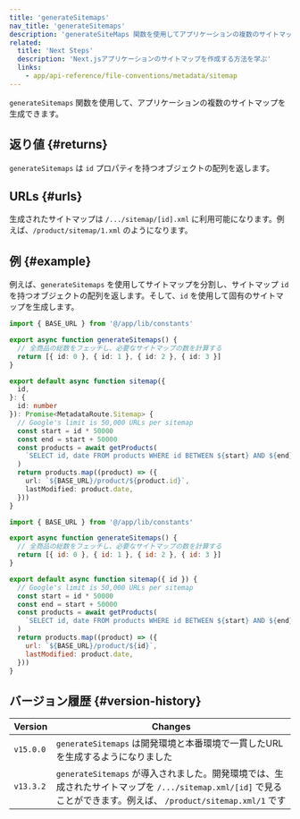```yaml
---
title: 'generateSitemaps'
nav_title: 'generateSitemaps'
description: 'generateSiteMaps 関数を使用してアプリケーションの複数のサイトマップを作成する方法を学ぶ'
related:
  title: 'Next Steps'
  description: 'Next.jsアプリケーションのサイトマップを作成する方法を学ぶ'
  links:
    - app/api-reference/file-conventions/metadata/sitemap
---
```


`generateSitemaps` 関数を使用して、アプリケーションの複数のサイトマップを生成できます。

## 返り値 {#returns}

`generateSitemaps` は `id` プロパティを持つオブジェクトの配列を返します。

## URLs {#urls}

生成されたサイトマップは `/.../sitemap/[id].xml` に利用可能になります。例えば、`/product/sitemap/1.xml` のようになります。

## 例 {#example}

例えば、`generateSitemaps` を使用してサイトマップを分割し、サイトマップ `id` を持つオブジェクトの配列を返します。そして、`id` を使用して固有のサイトマップを生成します。

<Tabs>
<TabItem value="ts" label="TypeScript">

```ts title="app/product/sitemap.ts" switcher
import { BASE_URL } from '@/app/lib/constants'

export async function generateSitemaps() {
  // 全商品の総数をフェッチし、必要なサイトマップの数を計算する
  return [{ id: 0 }, { id: 1 }, { id: 2 }, { id: 3 }]
}

export default async function sitemap({
  id,
}: {
  id: number
}): Promise<MetadataRoute.Sitemap> {
  // Google's limit is 50,000 URLs per sitemap
  const start = id * 50000
  const end = start + 50000
  const products = await getProducts(
    `SELECT id, date FROM products WHERE id BETWEEN ${start} AND ${end}`
  )
  return products.map((product) => ({
    url: `${BASE_URL}/product/${product.id}`,
    lastModified: product.date,
  }))
}
```

</TabItem>
<TabItem value="js" label="JavaScript">

```js title="app/product/sitemap.js" switcher
import { BASE_URL } from '@/app/lib/constants'

export async function generateSitemaps() {
  // 全商品の総数をフェッチし、必要なサイトマップの数を計算する
  return [{ id: 0 }, { id: 1 }, { id: 2 }, { id: 3 }]
}

export default async function sitemap({ id }) {
  // Google's limit is 50,000 URLs per sitemap
  const start = id * 50000
  const end = start + 50000
  const products = await getProducts(
    `SELECT id, date FROM products WHERE id BETWEEN ${start} AND ${end}`
  )
  return products.map((product) => ({
    url: `${BASE_URL}/product/${id}`,
    lastModified: product.date,
  }))
}
```

</TabItem>
</Tabs>

## バージョン履歴 {#version-history}

| Version   | Changes                                                                                                                                                          |
| --------- | ---------------------------------------------------------------------------------------------------------------------------------------------------------------- |
| `v15.0.0` | `generateSitemaps` は開発環境と本番環境で一貫したURLを生成するようになりました                                                                                   |
| `v13.3.2` | `generateSitemaps` が導入されました。開発環境では、生成されたサイトマップを `/.../sitemap.xml/[id]` で見ることができます。例えば、 `/product/sitemap.xml/1` です |
